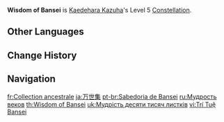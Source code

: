 {{Constellation Infobox
|image       = Constellation Wisdom of Bansei.png
|description = Increases the Level of [[Kazuha Slash]] by 3.<br>Maximum upgrade level is 15.
|level       = 5
|character   = Kaedehara Kazuha
|utility1    = Talent Level Increase
|utility2    = Elemental Burst Level Increase
}}
'''Wisdom of Bansei''' is [[Kaedehara Kazuha]]'s Level 5 [[Constellation]].

==Other Languages==
{{Other Languages
|en      = Wisdom of Bansei
|zhs     = 万世之集
|zhs_rm  = Wànshì zhī Jí
|zht     = 萬世之集
|zht_rm  = Wànshì zhī Jí
|zh_tl   = Collection of Ten Thousand Generations
|ja      = 万世集
|ja_rm   = Banseishuu{{Assumed}}
|ja_tl   = Collection of Ten Thousand Generations
|ko      = {{tt|만세집|萬世集}}
|ko_tl   = Collection of Ten Thousand Generations
|es      = Sabiduría eterna
|es_tl   = Eternal Wisdom
|fr      = Collection ancestrale
|fr_tl   = Ancestral Collection
|ru      = Мудрость веков
|ru_tl   = Wisdom of the Ages
|th      = Wisdom of Bansei
|vi      = Trí Tuệ Bansei
|vi_tl   = 
|de      = Weisheit von Bansei
|de_tl   = Wisdom of Bansei
|id      = Wisdom of Bansei
|pt      = Sabedoria de Bansei
|pt_tl   = Wisdom of Bansei
|tr      = Kadim Bilgelik
|tr_tl   = Ancient Wisdom
|it      = Saggezza dei secoli
|it_tl   = Wisdom of the Centuries
}}

==Change History==
{{Change History|1.6}}

==Navigation==
{{Talent Navbox|Kaedehara Kazuha}}

[[fr:Collection ancestrale]]
[[ja:万世集]]
[[pt-br:Sabedoria de Bansei]]
[[ru:Мудрость веков]]
[[th:Wisdom of Bansei]]
[[uk:Мудрість десяти тисяч листків]]
[[vi:Trí Tuệ Bansei]]